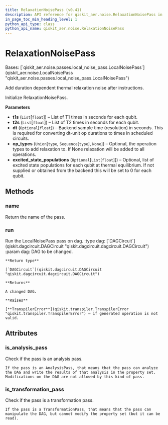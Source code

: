 ```yaml
---
title: RelaxationNoisePass (v0.41)
description: API reference for qiskit_aer.noise.RelaxationNoisePass in qiskit v0.41
in_page_toc_min_heading_level: 1
python_api_type: class
python_api_name: qiskit_aer.noise.RelaxationNoisePass
---
```


# RelaxationNoisePass

<Class id="qiskit_aer.noise.RelaxationNoisePass" isDedicatedPage={true} github="https://github.com/qiskit/qiskit-aer/tree/stable/0.11/qiskit_aer/noise/passes/relaxation_noise_pass.py" signature="RelaxationNoisePass(t1s, t2s, dt=None, op_types=None, excited_state_populations=None)" modifiers="class">
  Bases: [`qiskit_aer.noise.passes.local_noise_pass.LocalNoisePass`](qiskit_aer.noise.LocalNoisePass "qiskit_aer.noise.passes.local_noise_pass.LocalNoisePass")

  Add duration dependent thermal relaxation noise after instructions.

  Initialize RelaxationNoisePass.

  **Parameters**

  *   **t1s** (`List`\[`float`]) – List of T1 times in seconds for each qubit.
  *   **t2s** (`List`\[`float`]) – List of T2 times in seconds for each qubit.
  *   **dt** (`Optional`\[`float`]) – Backend sample time (resolution) in seconds. This is required for converting dt-unit op durations to times in scheduled circuits.
  *   **op\_types** (`Union`\[`type`, `Sequence`\[`type`], `None`]) – Optional, the operation types to add relaxation to. If None relaxation will be added to all operations.
  *   **excited\_state\_populations** (`Optional`\[`List`\[`float`]]) – Optional, list of excited state populations for each qubit at thermal equilibrium. If not supplied or obtained from the backend this will be set to 0 for each qubit.

  ## Methods

  <span id="qiskit-aer-noise-relaxationnoisepass-name" />

  ### name

  <Function id="qiskit_aer.noise.RelaxationNoisePass.name" signature="RelaxationNoisePass.name()">
    Return the name of the pass.
  </Function>

  <span id="qiskit-aer-noise-relaxationnoisepass-run" />

  ### run

  <Function id="qiskit_aer.noise.RelaxationNoisePass.run" signature="RelaxationNoisePass.run(dag)">
    Run the LocalNoisePass pass on dag. :type dag: [`DAGCircuit`](qiskit.dagcircuit.DAGCircuit "qiskit.dagcircuit.dagcircuit.DAGCircuit") :param dag: DAG to be changed.

    **Return type**

    [`DAGCircuit`](qiskit.dagcircuit.DAGCircuit "qiskit.dagcircuit.dagcircuit.DAGCircuit")

    **Returns**

    A changed DAG.

    **Raises**

    [**TranspilerError**](qiskit.transpiler.TranspilerError "qiskit.transpiler.TranspilerError") – if generated operation is not valid.
  </Function>

  ## Attributes

  ### is\_analysis\_pass

  <Attribute id="qiskit_aer.noise.RelaxationNoisePass.is_analysis_pass">
    Check if the pass is an analysis pass.

    If the pass is an AnalysisPass, that means that the pass can analyze the DAG and write the results of that analysis in the property set. Modifications on the DAG are not allowed by this kind of pass.
  </Attribute>

  ### is\_transformation\_pass

  <Attribute id="qiskit_aer.noise.RelaxationNoisePass.is_transformation_pass">
    Check if the pass is a transformation pass.

    If the pass is a TransformationPass, that means that the pass can manipulate the DAG, but cannot modify the property set (but it can be read).
  </Attribute>
</Class>

